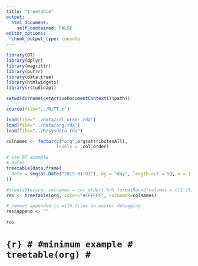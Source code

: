 ```yaml
---
title: "treetable"
output: 
  html_document:
    self_contained: FALSE
editor_options: 
  chunk_output_type: console
---
```


```r
library(DT)
library(dplyr)
library(magrittr)
library(purrr)
library(data.tree)
library(htmlwidgets)
library(rstudioapi)

setwd(dirname(getActiveDocumentContext()$path))

source(file="../R/TT.r")

load(file="../data/col_order.rda")
load(file="../data/org.rda")
load(file="../R/sysdata.rda")

colnames <- factor(c("org",org$attributesAll),
                   levels =  col_order)
```

```r
# std DT example
# dates
treetable(data.frame(
  date = seq(as.Date("2015-01-01"), by = "day", length.out = 5), x = 1:5
))
```


<script src="../data-raw/kolorWheel-min.js"></script>
<script src="../data-raw/TT_lev.js"></script>


```r
#treetable(org, colnames = col_order) %>% formatRound(columns = c(2:11), digits = 0)
res <- treetable(org, color="#FFFFFF", colnames=colnames)

# remove appended js with files so easier debugging
res$append <- ""

res
```


# ```{r}
# #minimum example
# treetable(org)
# ```





